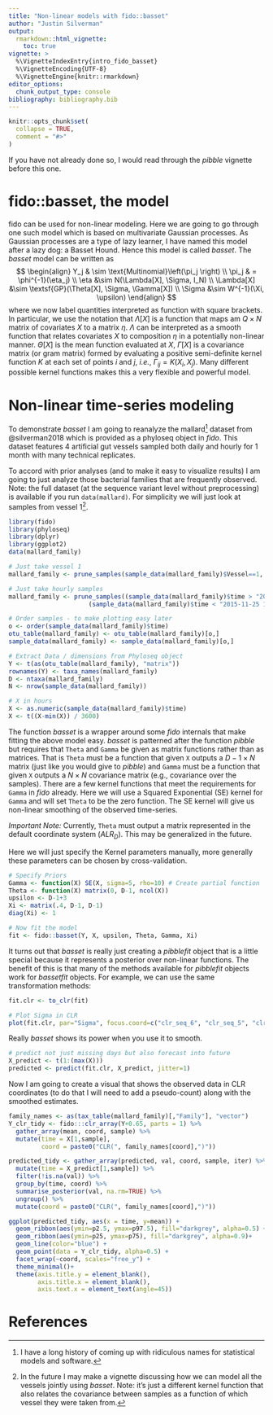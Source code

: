 ```yaml
---
title: "Non-linear models with fido::basset"
author: "Justin Silverman"
output: 
  rmarkdown::html_vignette:
    toc: true
vignette: >
  %\VignetteIndexEntry{intro_fido_basset}
  %\VignetteEncoding{UTF-8}
  %\VignetteEngine{knitr::rmarkdown}
editor_options: 
  chunk_output_type: console
bibliography: bibliography.bib
---
```


```r
knitr::opts_chunk$set(
  collapse = TRUE,
  comment = "#>"
)
```

If you have not already done so, I would read through the *pibble* vignette before this one.  

# fido::basset, the model
fido can be used for non-linear modeling. Here we are going to go through one 
such model which is based on multivariate Gaussian processes. As Gaussian
processes are a type of lazy learner, I have named this model after a lazy dog: 
a Basset Hound. Hence this model is called *basset*. The *basset* model
can be written as 
$$
\begin{align}
Y_j & \sim \text{Multinomial}\left(\pi_j \right)  \\
\pi_j & = \phi^{-1}(\eta_j) \\
\eta &\sim N(\Lambda[X], \Sigma, I_N) \\
\Lambda[X] &\sim  \textsf{GP}(\Theta[X], \Sigma, \Gamma[X]) \\
\Sigma &\sim W^{-1}(\Xi, \upsilon) 
\end{align}
$$
where we now label quantities interpreted as function with square brackets. 
In particular, we use the notation that $\Lambda[X]$ is a function that maps am $Q \times N$ 
matrix of covariates $X$ to a matrix $\eta$. $\Lambda$ can be interpreted
as a smooth function that relates covariates $X$ to composition $\eta$ in a potentially
non-linear manner. $\Theta[X]$ is the mean function evaluated at $X$, 
$\Gamma[X]$ is a covariance matrix (or gram matrix) formed by evaluating
a positive semi-definite kernel function $K$ at each set of points $i$ and $j$, 
*i.e.*, $\Gamma_{ij} = K(X_i, X_j)$. Many different possible kernel 
functions makes this a very flexible and powerful model. 

# Non-linear time-series modeling
To demonstrate *basset* I am going to reanalyze the mallard^[I have a long
history of coming up with ridiculous names for statistical models and software.] dataset from 
@silverman2018 which is provided as a phyloseq object in *fido*. This dataset
features 4 artificial gut vessels sampled both daily and hourly for 1 month with 
many technical replicates. 

To accord with prior analyses (and to make it easy to visualize results) I am 
going to just analyze those bacterial families that are frequently observed. 
Note: the full dataset (at the sequence variant level without preprocessing)
is available if you run `data(mallard)`. For simplicity we will just look at 
samples from vessel 1^[In the future I may make a vignette discussing
how we can model all the vessels jointly using *basset*. Note: it's
just a different kernel function that also relates the covariance between
samples as a function of which vessel they were taken from.]. 

```r
library(fido)
library(phyloseq)
library(dplyr)
library(ggplot2)
data(mallard_family)

# Just take vessel 1
mallard_family <- prune_samples(sample_data(mallard_family)$Vessel==1, mallard_family)

# Just take hourly samples
mallard_family <- prune_samples((sample_data(mallard_family)$time > "2015-11-20 15:00:00 UTC") &
                      (sample_data(mallard_family)$time < "2015-11-25 16:00:00 UTC"), mallard_family)

# Order samples - to make plotting easy later
o <- order(sample_data(mallard_family)$time)
otu_table(mallard_family) <- otu_table(mallard_family)[o,]
sample_data(mallard_family) <- sample_data(mallard_family)[o,]

# Extract Data / dimensions from Phyloseq object
Y <- t(as(otu_table(mallard_family), "matrix"))
rownames(Y) <- taxa_names(mallard_family)
D <- ntaxa(mallard_family)
N <- nrow(sample_data(mallard_family))

# X in hours
X <- as.numeric(sample_data(mallard_family)$time)
X <- t((X-min(X)) / 3600)
```

The function *basset* is a wrapper around some *fido* internals that make fitting
the above model easy. *basset* is patterned after the function *pibble* but
requires that `Theta` and `Gamma` be given as matrix functions rather than as
matrices. That is `Theta` must be a function that given `X` outputs a $D-1 \times N$ matrix 
(just like you would give to *pibble*) and `Gamma` must be a function that given `X`
outputs a $N \times N$ covariance matrix (e.g., covariance over the samples). 
There are a few kernel functions that meet the requirements for `Gamma` in *fido* already. 
Here we will use a Squared Exponential (SE) kernel for `Gamma` and will set `Theta`
to be the zero function. The SE kernel will give us non-linear smoothing of the
observed time-series. 

*Important Note:* Currently, `Theta` must output a matrix represented in the default coordinate 
system ($ALR_D$). This may be generalized in the future. 

Here we will just specify the Kernel parameters manually, more generally these
parameters can be chosen by cross-validation. 

```r
# Specify Priors
Gamma <- function(X) SE(X, sigma=5, rho=10) # Create partial function 
Theta <- function(X) matrix(0, D-1, ncol(X))
upsilon <- D-1+3
Xi <- matrix(.4, D-1, D-1)
diag(Xi) <- 1

# Now fit the model
fit <- fido::basset(Y, X, upsilon, Theta, Gamma, Xi)
```

It turns out that *basset* is really just creating a *pibblefit* object that 
is a little special because it represents a posterior over non-linear functions. 
The benefit of this is that many of the methods available for *pibblefit* objects
work for *bassetfit* objects. For example, we can use the same transformation methods:
```r
fit.clr <- to_clr(fit)

# Plot Sigma in CLR
plot(fit.clr, par="Sigma", focus.coord=c("clr_seq_6", "clr_seq_5", "clr_seq_2"))
```

Really *basset* shows its power when you use it to smooth. 
```r
# predict not just missing days but also forecast into future
X_predict <- t(1:(max(X)))
predicted <- predict(fit.clr, X_predict, jitter=1) 
```

Now I am going to create a visual that shows the observed data in CLR coordinates 
(to do that I will need to add a pseudo-count) along with the smoothed estimates. 
```r
family_names <- as(tax_table(mallard_family)[,"Family"], "vector")
Y_clr_tidy <- fido:::clr_array(Y+0.65, parts = 1) %>% 
  gather_array(mean, coord, sample) %>% 
  mutate(time = X[1,sample], 
         coord = paste0("CLR(", family_names[coord],")"))

predicted_tidy <- gather_array(predicted, val, coord, sample, iter) %>% 
  mutate(time = X_predict[1,sample]) %>% 
  filter(!is.na(val)) %>% 
  group_by(time, coord) %>% 
  summarise_posterior(val, na.rm=TRUE) %>% 
  ungroup() %>% 
  mutate(coord = paste0("CLR(", family_names[coord],")"))

ggplot(predicted_tidy, aes(x = time, y=mean)) +
  geom_ribbon(aes(ymin=p2.5, ymax=p97.5), fill="darkgrey", alpha=0.5) +
  geom_ribbon(aes(ymin=p25, ymax=p75), fill="darkgrey", alpha=0.9)+
  geom_line(color="blue") +
  geom_point(data = Y_clr_tidy, alpha=0.5) +
  facet_wrap(~coord, scales="free_y") +
  theme_minimal()+
  theme(axis.title.y = element_blank(), 
        axis.title.x = element_blank(), 
        axis.text.x = element_text(angle=45))

```


# References

